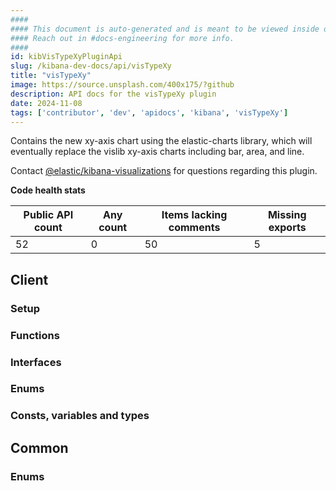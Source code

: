 ```yaml
---
####
#### This document is auto-generated and is meant to be viewed inside our experimental, new docs system.
#### Reach out in #docs-engineering for more info.
####
id: kibVisTypeXyPluginApi
slug: /kibana-dev-docs/api/visTypeXy
title: "visTypeXy"
image: https://source.unsplash.com/400x175/?github
description: API docs for the visTypeXy plugin
date: 2024-11-08
tags: ['contributor', 'dev', 'apidocs', 'kibana', 'visTypeXy']
---
```


Contains the new xy-axis chart using the elastic-charts library, which will eventually replace the vislib xy-axis charts including bar, area, and line.

Contact [@elastic/kibana-visualizations](https://github.com/orgs/elastic/teams/kibana-visualizations) for questions regarding this plugin.

**Code health stats**

| Public API count  | Any count | Items lacking comments | Missing exports |
|-------------------|-----------|------------------------|-----------------|
| 52 | 0 | 50 | 5 |

## Client

### Setup
<DocDefinitionList data={[visTypeXyObj.client.setup]}/>

### Functions
<DocDefinitionList data={visTypeXyObj.client.functions}/>

### Interfaces
<DocDefinitionList data={visTypeXyObj.client.interfaces}/>

### Enums
<DocDefinitionList data={visTypeXyObj.client.enums}/>

### Consts, variables and types
<DocDefinitionList data={visTypeXyObj.client.misc}/>

## Common

### Enums
<DocDefinitionList data={visTypeXyObj.common.enums}/>

